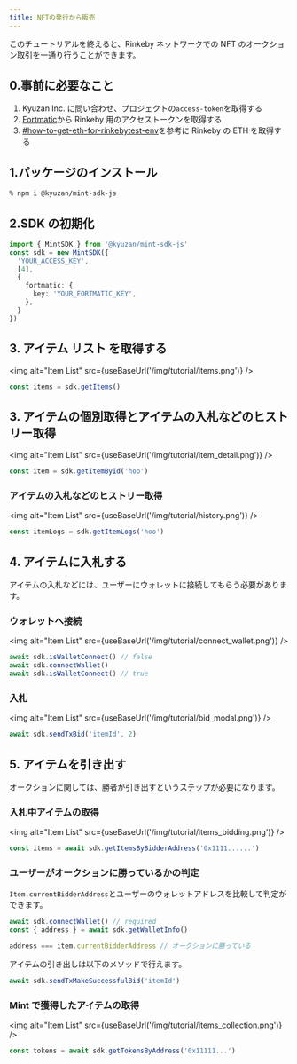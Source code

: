 ```yaml
---
title: NFTの発行から販売
---
```



このチュートリアルを終えると、Rinkeby ネットワークでの NFT のオークション取引を一通り行うことができます。

## 0.事前に必要なこと

1. Kyuzan Inc. に問い合わせ、プロジェクトの`access-token`を取得する
2. [Fortmatic](https://fortmatic.com/)から Rinkeby 用のアクセストークンを取得する
3. [#how-to-get-eth-for-rinkebytest-env](/docs/api#how-to-get-eth-for-rinkebytest-env)を参考に Rinkeby の ETH を取得する

## 1.パッケージのインストール

```sh
% npm i @kyuzan/mint-sdk-js
```

## 2.SDK の初期化

```typescript
import { MintSDK } from '@kyuzan/mint-sdk-js'
const sdk = new MintSDK({
  'YOUR_ACCESS_KEY',
  [4],
  {
    fortmatic: {
      key: 'YOUR_FORTMATIC_KEY',
    },
  }
})
```

## 3. アイテム リスト を取得する

<img alt="Item List" src={useBaseUrl('/img/tutorial/items.png')} />

```jsx
const items = sdk.getItems()
```

## 3. アイテムの個別取得とアイテムの入札などのヒストリー取得

<img alt="Item List" src={useBaseUrl('/img/tutorial/item_detail.png')} />

```jsx
const item = sdk.getItemById('hoo')
```

### アイテムの入札などのヒストリー取得

<img alt="Item List" src={useBaseUrl('/img/tutorial/history.png')} />

```jsx
const itemLogs = sdk.getItemLogs('hoo')
```

## 4. アイテムに入札する

アイテムの入札などには、ユーザーにウォレットに接続してもらう必要があります。

### ウォレットへ接続

<img alt="Item List" src={useBaseUrl('/img/tutorial/connect_wallet.png')} />

```jsx
await sdk.isWalletConnect() // false
await sdk.connectWallet()
await sdk.isWalletConnect() // true
```

### 入札

<img alt="Item List" src={useBaseUrl('/img/tutorial/bid_modal.png')} />

```jsx
await sdk.sendTxBid('itemId', 2)
```

## 5. アイテムを引き出す

オークションに関しては、勝者が引き出すというステップが必要になります。

### 入札中アイテムの取得

<img alt="Item List" src={useBaseUrl('/img/tutorial/items_bidding.png')} />

```jsx
const items = await sdk.getItemsByBidderAddress('0x1111......')
```

### ユーザーがオークションに勝っているかの判定

`Item.currentBidderAddress`とユーザーのウォレットアドレスを比較して判定ができます。

```jsx
await sdk.connectWallet() // required
const { address } = await sdk.getWalletInfo()

address === item.currentBidderAddress // オークションに勝っている
```

アイテムの引き出しは以下のメソッドで行えます。

```jsx
await sdk.sendTxMakeSuccessfulBid('itemId')
```

### Mint で獲得したアイテムの取得

<img alt="Item List" src={useBaseUrl('/img/tutorial/items_collection.png')} />

```jsx
const tokens = await sdk.getTokensByAddress('0x11111...')
```
